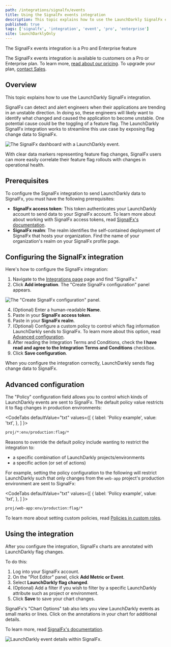 ```yaml
---
path: /integrations/signalfx/events
title: Using the SignalFx events integration
description: This topic explains how to use the LaunchDarkly SignalFx events integration.
published: true
tags: ['signalfx', 'integration', 'event', 'pro', 'enterprise']
site: launchDarklyOnly
---
```


<Callout intent="primary">
<CalloutTitle>The SignalFx events integration is a Pro and Enterprise feature</CalloutTitle>
<CalloutDescription>

The SignalFx events integration is available to customers on a Pro or Enterprise plan. To learn more, [read about our pricing](https://launchdarkly.com/pricing/). To upgrade your plan, [contact Sales](https://launchdarkly.com/contact-sales/).

</CalloutDescription>
</Callout>

## Overview

This topic explains how to use the LaunchDarkly SignalFx integration.

SignalFx can detect and alert engineers when their applications are trending in an unstable direction. In doing so, these engineers will likely want to identify what changed and caused the application to become unstable. One potential cause could be the toggling of a feature flag. The LaunchDarkly SignalFx integration works to streamline this use case by exposing flag change data to SignalFx.

![The SignalFx dashboard with a LaunchDarkly event.](signalfx-marker-1.png)

With clear data markers representing feature flag changes, SignalFx users can more easily correlate their feature flag rollouts with changes in operational health.

## Prerequisites

To configure the SignalFx integration to send LaunchDarkly data to SignalFx, you must have the following prerequisites:

* **SignalFx access token**: This token authenticates your LaunchDarkly account to send data to your SignalFx account. To learn more about about working with SignalFx access tokens, read [SignalFx's documentation](https://docs.signalfx.com/en/latest/admin-guide/tokens.html#working-with-access-tokens).
* **SignalFx realm**: The realm identifies the self-contained deployment of SignalFx that hosts your organization. Find the name of your organization's realm on your SignalFx profile page.

## Configuring the SignalFx integration

Here's how to configure the SignalFx integration:

1. Navigate to the [Integrations page](https://app.launchdarkly.com/default/integrations) page and find "SignalFx."
3. Click **Add integration**. The "Create SignalFx configuration" panel appears.

![The "Create SignalFx configuration" panel.](signalfx-integration-panel.png)

4. (Optional) Enter a human-readable **Name**.
5. Paste in your **SignalFx access token**.
6. Paste in your **SignalFx realm**.
7. (Optional) Configure a custom policy to control which flag information LaunchDarkly sends to SignalFx. To learn more about this option, read [Advanced configuration](#advanced-configuration).
8. After reading the Integration Terms and Conditions, check the **I have read and agree to the Integration Terms and Conditions** checkbox.
9. Click **Save configuration**.

When you configure the integration correctly, LaunchDarkly sends flag change data to SignalFx.

## Advanced configuration

The "Policy" configuration field allows you to control which kinds of LaunchDarkly events are sent to SignalFx. The default policy value restricts it to flag changes in production environments:

<CodeTabs
  defaultValue="txt"
  values={[
    { label: 'Policy example', value: 'txt', },
  ]
}>

<CodeTabItem value="txt">

```txt
proj/*:env/production:flag/*
```

</CodeTabItem>
</CodeTabs>

Reasons to override the default policy include wanting to restrict the integration to:

- a specific combination of LaunchDarkly projects/environments
- a specific action (or set of actions)


For example, setting the policy configuration to the following will restrict LaunchDarkly such that only changes from the `web-app` project's production environment are sent to SignalFx:

<CodeTabs
  defaultValue="txt"
  values={[
    { label: 'Policy example', value: 'txt', },
  ]
}>

<CodeTabItem value="txt">

```txt
proj/web-app:env/production:flag/*
```

</CodeTabItem>
</CodeTabs>

To learn more about setting custom policies, read [Policies in custom roles](/home/members/role-policies).

## Using the integration

After you configure the integration, SignalFx charts are annotated with LaunchDarkly flag changes.

To do this:

1. Log into your SignalFx account.
2. On the "Plot Editor" panel, click **Add Metric or Event**.
2. Select **LaunchDarkly flag changed**.
3. (Optional) Add a filter if you wish to filter by a specific LaunchDarkly attribute such as project or environment.
4. Click **Save** to save your chart changes.

SignalFx's "Chart Options" tab also lets you view LaunchDarkly events as small marks or lines. Click on the annotations in your chart for additional details.

To learn more, read [SignalFx's documentation](https://docs.signalfx.com/en/latest/charts/chart-options-tab.html#event-lines).

![LaunchDarkly event details within SignalFx.](signalfx-marker-2.png)
